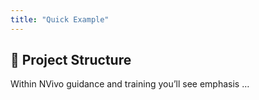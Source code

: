 ```yaml
---
title: "Quick Example"
---
```


## 🤔 Project Structure

Within NVivo guidance and training you'll see emphasis ...